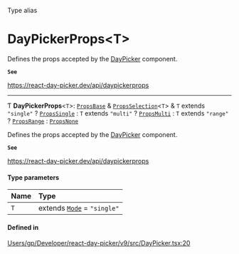 <SectionTitle>Type alias</SectionTitle>

# DayPickerProps\<T\>

<Description>

Defines the props accepted by the [DayPicker](/api/functions/DayPicker.md) component.

**`See`**

https://react-day-picker.dev/api/daypickerprops

</Description>

---

Ƭ **DayPickerProps**\<`T`\>: [`PropsBase`](/api/interfaces/PropsBase.md) & [`PropsSelection`](/api/interfaces/PropsSelection.md)\<`T`\> & `T` extends ``"single"`` ? [`PropsSingle`](/api/interfaces/PropsSingle.md) : `T` extends ``"multi"`` ? [`PropsMulti`](/api/interfaces/PropsMulti.md) : `T` extends ``"range"`` ? [`PropsRange`](/api/interfaces/PropsRange.md) : [`PropsNone`](/api/interfaces/PropsNone.md)

Defines the props accepted by the [DayPicker](/api/functions/DayPicker.md) component.

**`See`**

https://react-day-picker.dev/api/daypickerprops

#### Type parameters

| Name | Type |
| :------ | :------ |
| `T` | extends [`Mode`](/api/types/Mode.md) = ``"single"`` |

#### Defined in

[Users/gp/Developer/react-day-picker/v9/src/DayPicker.tsx:20](https://github.com/gpbl/react-day-picker/blob/4d332a01b/src/DayPicker.tsx#L20)
